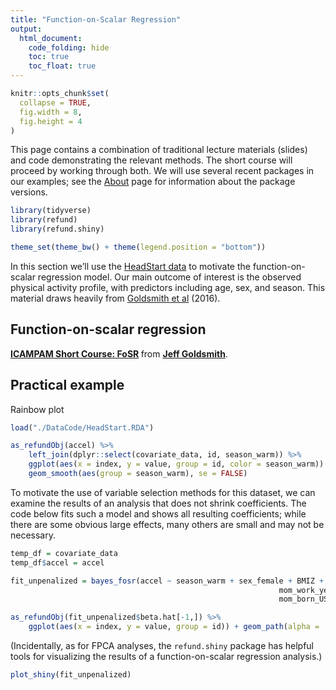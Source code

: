 ```yaml
---
title: "Function-on-Scalar Regression"
output:
  html_document: 
    code_folding: hide
    toc: true
    toc_float: true
---
```


```r
knitr::opts_chunk$set(
  collapse = TRUE,
  fig.width = 8,
  fig.height = 4
)
```

This page contains a combination of traditional lecture materials (slides) and code demonstrating the relevant methods. The short course will proceed by working through both. We will use several recent packages in our examples; see the [About](./About.html) page for information about the package versions.

```r
library(tidyverse)
library(refund)
library(refund.shiny)

theme_set(theme_bw() + theme(legend.position = "bottom"))
```

In this section we'll use the [HeadStart data](./Data.html) to motivate the function-on-scalar regression model. Our main outcome of interest is the observed physical activity profile, with predictors including age, sex, and season. This material draws heavily from [Goldsmith et al](http://jeffgoldsmith.com/Downloads/HeadStart.pdf) (2016).


## Function-on-scalar regression

<script async class="speakerdeck-embed" data-id="337ceb9014d244a1a8b13282f00bae81" data-ratio="1.33333333333333" src="//speakerdeck.com/assets/embed.js"></script>
<div style="margin-bottom:5px"> <strong> <a href="https://speakerdeck.com/jeffgoldsmith/icampam-notation" title="ICAMPAM Short Course: FoSR" target="_blank">ICAMPAM Short Course: FoSR</a> </strong> from <strong><a href="https://speakerdeck.com/jeffgoldsmith" target="_blank">Jeff Goldsmith</a></strong>. </div>


## Practical example

Rainbow plot

```r
load("./DataCode/HeadStart.RDA")

as_refundObj(accel) %>% 
	left_join(dplyr::select(covariate_data, id, season_warm)) %>%
	ggplot(aes(x = index, y = value, group = id, color = season_warm)) + geom_path(alpha = .1) +
	geom_smooth(aes(group = season_warm), se = FALSE)
```

To motivate the use of variable selection methods for this dataset, we can examine the results of an analysis that does not shrink coefficients. The code below fits such a model and shows all resulting coefficients; while there are some obvious large effects, many others are small and may not be necessary.

```r
temp_df = covariate_data
temp_df$accel = accel

fit_unpenalized = bayes_fosr(accel ~ season_warm + sex_female + BMIZ + TV_g2hr + video_g1hr +
														 	mom_work_yes + asthma_yes + child_age + mom_age + educ_mom + num_rooms + 
														 	mom_born_US + tricep + subscap + skinfold, data = temp_df)

as_refundObj(fit_unpenalized$beta.hat[-1,]) %>% 
	ggplot(aes(x = index, y = value, group = id)) + geom_path(alpha = .5)
```

(Incidentally, as for FPCA analyses, the `refund.shiny` package has helpful tools for visualizing the results of a function-on-scalar regression analysis.)

```r
plot_shiny(fit_unpenalized)
```

